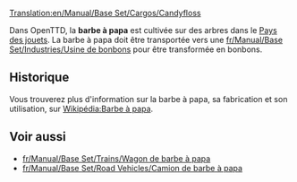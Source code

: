 [[Translation:en/Manual/Base Set/Cargos/Candyfloss]]

{{fr/Manual/Base Set/Cargos/Cargaison|nom=Barbe à papa
|image=en/Manual/Base Set/Industries/CandyflossForest.png
|produit=[[fr/Manual/Base Set/Industries/Forêt de barbe à papa|Forêt de barbe à papa]]
|accepté=[[fr/Manual/Base Set/Industries/Usine de bonbons]]
}}

Dans OpenTTD, la '''barbe à papa''' est cultivée sur des arbres dans le [[fr/Manual/Climat#pays-des-jouets|Pays des jouets]]. La barbe à papa doit être transportée vers une [[fr/Manual/Base Set/Industries/Usine de bonbons]] pour être transformée en bonbons.

==Historique==
Vous trouverez plus d'information sur la barbe à papa, sa fabrication et son utilisation, sur [https://fr.wikipedia.org/wiki/Barbe_%C3%A0_papa Wikipédia:Barbe à papa].

==Voir aussi==
*[[fr/Manual/Base Set/Trains/Wagon de barbe à papa]]
*[[fr/Manual/Base Set/Road Vehicles/Camion de barbe à papa]]